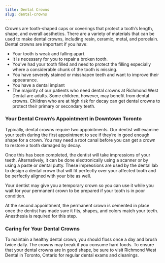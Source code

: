 ```yaml
---
title: Dental Crowns
slug: dental-crowns
---
```


Crowns are tooth-shaped caps or coverings that protect a tooth’s length, shape, and overall aesthetics. There are a variety of materials that can be used to make dental crowns, including resin, ceramic, metal, and porcelain. Dental crowns are important if you have:

- Your tooth is weak and falling apart.
- It is necessary for you to repair a broken tooth.
- You’ve had your tooth filled and need to protect the filling especially where a considerable chunk of the tooth is missing.
- You have severely stained or misshapen teeth and want to improve their appearance.
- You have a dental implant
- The majority of our patients who need dental crowns at Richmond West Dental are adults. Some children, however, may benefit from dental crowns. Children who are at high risk for decay can get dental crowns to protect their primary or secondary teeth.


### Your Dental Crown’s Appointment in Downtown Toronto
Typically, dental crowns require two appointments. Our dentist will examine your teeth during the first appointment to see if they’re in good enough shape for a crown. You may need a root canal before you can get a crown to restore a tooth damaged by decay.

Once this has been completed, the dentist will take impressions of your teeth. Alternatively, it can be done electronically using a scanner or by using a paste or dental putty. These impressions are used by the dental lab to design a dental crown that will fit perfectly over your affected tooth and be perfectly aligned with your bite as well.

Your dentist may give you a temporary crown so you can use it while you wait for your permanent crown to be prepared if your tooth is in poor condition.

At the second appointment, the permanent crown is cemented in place once the dentist has made sure it fits, shapes, and colors match your teeth. Anesthesia is required for this step.

### Caring for Your Dental Crowns

To maintain a healthy dental crown, you should floss once a day and brush twice daily. The crowns may break if you consume hard foods. To ensure that your dental crowns are in good shape, be sure to visit Richmond West Dental in Toronto, Ontario for regular dental exams and cleanings.